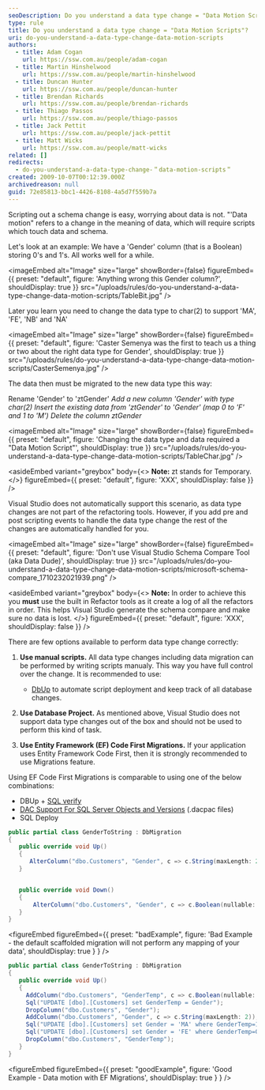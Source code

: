 ```yaml
---
seoDescription: Do you understand a data type change = "Data Motion Scripts"? Learn how to correctly update your schema and migrate existing data when changing a column's data type from Boolean to char(2) in this informative tutorial.
type: rule
title: Do you understand a data type change = "Data Motion Scripts"?
uri: do-you-understand-a-data-type-change-data-motion-scripts
authors:
  - title: Adam Cogan
    url: https://ssw.com.au/people/adam-cogan
  - title: Martin Hinshelwood
    url: https://ssw.com.au/people/martin-hinshelwood
  - title: Duncan Hunter
    url: https://ssw.com.au/people/duncan-hunter
  - title: Brendan Richards
    url: https://ssw.com.au/people/brendan-richards
  - title: Thiago Passos
    url: https://ssw.com.au/people/thiago-passos
  - title: Jack Pettit
    url: https://ssw.com.au/people/jack-pettit
  - title: Matt Wicks
    url: https://ssw.com.au/people/matt-wicks
related: []
redirects:
  - do-you-understand-a-data-type-change-＂data-motion-scripts＂
created: 2009-10-07T00:12:39.000Z
archivedreason: null
guid: 72e85813-bbc1-4426-8108-4a5d7f559b7a
---
```


Scripting out a schema change is easy, worrying about data is not. "'Data motion" refers to a change in the meaning of data, which will require scripts which touch data and schema.

Let's look at an example:
We have a 'Gender' column (that is a Boolean) storing 0's and 1's. All works well for a while.


<imageEmbed
  alt="Image"
  size="large"
  showBorder={false}
  figureEmbed={{
    preset: "default",
    figure: 'Anything wrong this Gender column?',
    shouldDisplay: true
  }}
  src="/uploads/rules/do-you-understand-a-data-type-change-data-motion-scripts/TableBit.jpg"
/>

Later you learn you need to change the data type to char(2) to support 'MA', 'FE', 'NB' and 'NA'


<imageEmbed
  alt="Image"
  size="large"
  showBorder={false}
  figureEmbed={{
    preset: "default",
    figure: 'Caster Semenya was the first to teach us a thing or two about the right data type for Gender',
    shouldDisplay: true
  }}
  src="/uploads/rules/do-you-understand-a-data-type-change-data-motion-scripts/CasterSemenya.jpg"
/>

The data then must be migrated to the new data type this way:

Rename 'Gender' to 'ztGender'
_Add a new column 'Gender' with type char(2)
Insert the existing data from 'ztGender' to 'Gender' (map 0 to 'F' and 1 to 'M')
Delete the column ztGender_


<imageEmbed
  alt="Image"
  size="large"
  showBorder={false}
  figureEmbed={{
    preset: "default",
    figure: 'Changing the data type and data required a "Data Motion Script"',
    shouldDisplay: true
  }}
  src="/uploads/rules/do-you-understand-a-data-type-change-data-motion-scripts/TableChar.jpg"
/>

<asideEmbed
  variant="greybox"
  body={<>
    **Note:** zt stands for Temporary.
  </>}
  figureEmbed={{
    preset: "default",
    figure: 'XXX',
    shouldDisplay: false
  }}
/>

Visual Studio does not automatically support this scenario, as data type changes are not part of the refactoring tools. However, if you add pre and post scripting events to handle the data type change the rest of the changes are automatically handled for you.


<imageEmbed
  alt="Image"
  size="large"
  showBorder={false}
  figureEmbed={{
    preset: "default",
    figure: 'Don\'t use Visual Studio Schema Compare Tool (aka Data Dude)',
    shouldDisplay: true
  }}
  src="/uploads/rules/do-you-understand-a-data-type-change-data-motion-scripts/microsoft-schema-compare_1710232021939.png"
/>

<asideEmbed
  variant="greybox"
  body={<>
    **Note:** In order to achieve this you **must** use the built in Refactor tools as it create a log of all the refactors in order. This helps Visual Studio generate the schema compare and make sure no data is lost.
  </>}
  figureEmbed={{
    preset: "default",
    figure: 'XXX',
    shouldDisplay: false
  }}
/>

There are few options available to perform data type change correctly:

1. **Use manual scripts.** All data type changes including data migration can be performed by writing scripts manualy. This way you have full control over the change. It is recommended to use:

   * [DbUp](http://dbup.github.io/) to automate script deployment and keep track of all database changes.

2. **Use Database Project.** As mentioned above, Visual Studio does not support data type changes out of the box and should not be used to perform this kind of task.
3. **Use Entity Framework (EF) Code First Migrations.** If your application uses Entity Framework Code First, then it is strongly recommended to use Migrations feature.

Using EF Code First Migrations is comparable to using one of the below combinations:

* DBUp + [SQL verify](https://www.nuget.org/packages/SSW.SqlVerify.EF/)
* [DAC Support For SQL Server Objects and Versions](https://technet.microsoft.com/en-us/library/ee210549%28v=sql.110%29.aspx) (.dacpac files)
* SQL Deploy

```csharp
public partial class GenderToString : DbMigration
{
   public override void Up()
   {
      AlterColumn("dbo.Customers", "Gender", c => c.String(maxLength: 2));
   }


   public override void Down()
   {
       AlterColumn("dbo.Customers", "Gender", c => c.Boolean(nullable: false));
   }
}
```

<figureEmbed figureEmbed={{
  preset: "badExample",
  figure: 'Bad Example - the default scaffolded migration will not perform any mapping of your data\',
  shouldDisplay: true
} } />


```csharp
public partial class GenderToString : DbMigration
{
   public override void Up()
   {
     AddColumn("dbo.Customers", "GenderTemp", c => c.Boolean(nullable: false));
     Sql("UPDATE [dbo].[Customers] set GenderTemp = Gender");
     DropColumn("dbo.Customers", "Gender");
     AddColumn("dbo.Customers", "Gender", c => c.String(maxLength: 2));
     Sql("UPDATE [dbo].[Customers] set Gender = 'MA' where GenderTemp=1");
     Sql("UPDATE [dbo].[Customers] set Gender = 'FE' where GenderTemp=0");
     DropColumn("dbo.Customers", "GenderTemp");
   }
}
```

<figureEmbed figureEmbed={{
  preset: "goodExample",
  figure: 'Good Example - Data motion with EF Migrations',
  shouldDisplay: true
} } />
